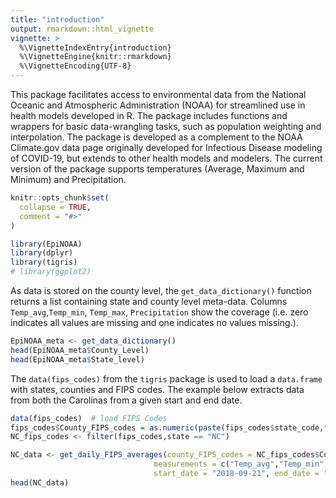 ```yaml
---
title: "introduction"
output: rmarkdown::html_vignette
vignette: >
  %\VignetteIndexEntry{introduction}
  %\VignetteEngine{knitr::rmarkdown}
  %\VignetteEncoding{UTF-8}
---
```



This package facilitates access to environmental data from the National Oceanic and Atmospheric Administration (NOAA) for streamlined use in health models developed in R. The package includes functions and wrappers for basic data-wrangling tasks, such as population weighting and interpolation. The package is developed as a complement to the NOAA Climate.gov data page originally developed for Infectious Disease modeling of COVID-19, but extends to other health models and modelers. The current version of the package supports temperatures (Average, Maximum and Minimum) and Precipitation.


```r
knitr::opts_chunk$set(
  collapse = TRUE,
  comment = "#>"
)
```

```r
library(EpiNOAA)
library(dplyr)
library(tigris)
# library(ggplot2)
```



As data is stored on the county level, the `get_data_dictionary()` function returns a list containing state and county level meta-data.  Columns `Temp_avg`,`Temp_min`, `Temp_max`, `Precipitation` show the coverage (i.e. zero indicates all values are missing and one indicates no values missing.).

```r
EpiNOAA_meta <- get_data_dictionary()
head(EpiNOAA_meta$County_Level)
head(EpiNOAA_meta$State_level)
```


The `data(fips_codes)` from the `tigris` package is used to load a `data.frame` with states, counties and FIPS codes. The example below extracts data from both the Carolinas from a given start and end date.

```r
data(fips_codes)  # load FIPS Codes
fips_codes$County_FIPS_codes = as.numeric(paste(fips_codes$state_code,fips_codes$county_code,sep = "")) # Create the joint state-county FIPS code
NC_fips_codes <- filter(fips_codes,state == "NC")

NC_data <- get_daily_FIPS_averages(county_FIPS_codes = NC_fips_codes$County_FIPS_codes,
                                measurements = c("Temp_avg","Temp_min", "Temp_max", "Precipitation"),
                                start_date = "2018-09-21", end_date = "2019-09-21")
head(NC_data)
```





















